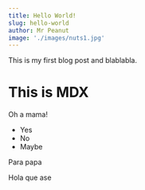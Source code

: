 ---
title: Hello World!
slug: hello-world
author: Mr Peanut
image: './images/nuts1.jpg'
---

This is my first blog post and blablabla.

# This is MDX

Oh a mama!

* Yes
* No
* Maybe

Para papa 

<div style={{ background: 'red'}}> Hola que ase </div>